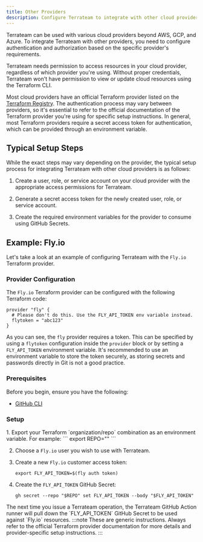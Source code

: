 ```yaml
---
title: Other Providers
description: Configure Terrateam to integrate with other cloud providers
---
```



Terrateam can be used with various cloud providers beyond AWS, GCP, and Azure. To integrate Terrateam with other providers, you need to configure authentication and authorization based on the specific provider's requirements.

Terrateam needs permission to access resources in your cloud provider, regardless of which provider you're using. Without proper credentials, Terrateam won't have permission to view or update cloud resources using the Terraform CLI.

Most cloud providers have an official Terraform provider listed on the [Terraform Registry](https://registry.terraform.io/). The authentication process may vary between providers, so it's essential to refer to the official documentation of the Terraform provider you're using for specific setup instructions.
In general, most Terraform providers require a secret access token for authentication, which can be provided through an environment variable.

## Typical Setup Steps
While the exact steps may vary depending on the provider, the typical setup process for integrating Terrateam with other cloud providers is as follows:
<Steps>
1. Create a user, role, or service account on your cloud provider with the appropriate access permissions for Terrateam.

2. Generate a secret access token for the newly created user, role, or service account.

3. Create the required environment variables for the provider to consume using GitHub Secrets.
</Steps>

## Example: Fly.io
Let's take a look at an example of configuring Terrateam with the `Fly.io` Terraform provider.

### Provider Configuration
The `Fly.io` Terraform provider can be configured with the following Terraform code:
```hcl
provider "fly" {
  # Please don't do this. Use the FLY_API_TOKEN env variable instead.
  flytoken = "abc123"
}
```
As you can see, the `fly` provider requires a token. This can be specified by using a `flytoken` configuration inside the `provider` block or by setting a `FLY_API_TOKEN` environment variable. It's recommended to use an environment variable to store the token securely, as storing secrets and passwords directly in Git is not a good practice.

### Prerequisites
Before you begin, ensure you have the following:
- [GitHub CLI](https://cli.github.com/)

### Setup
<Steps>
1. Export your Terraform `organization/repo` combination as an environment variable. For example:
   ```
   export REPO="<OWNER/REPO>"
   ```

2. Choose a `Fly.io` user you wish to use with Terrateam.

3. Create a new `Fly.io` customer access token:
   ```
   export FLY_API_TOKEN=$(fly auth token)
   ```

4. Create the `FLY_API_TOKEN` GitHub Secret:
   ```
   gh secret --repo "$REPO" set FLY_API_TOKEN --body "$FLY_API_TOKEN"
   ```
</Steps>
The next time you issue a Terrateam operation, the Terrateam GitHub Action runner will pull down the `FLY_API_TOKEN` GitHub Secret to be used against `Fly.io` resources.
:::note
These are generic instructions. Always refer to the official Terraform provider documentation for more details and provider-specific setup instructions.
:::
